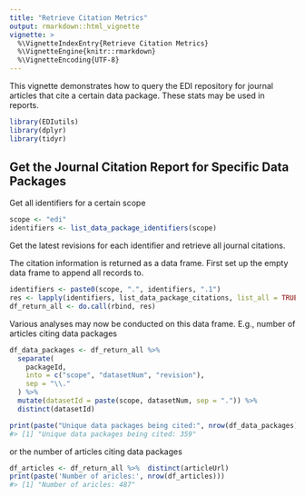 ```yaml
---
title: "Retrieve Citation Metrics"
output: rmarkdown::html_vignette
vignette: >
  %\VignetteIndexEntry{Retrieve Citation Metrics}
  %\VignetteEngine{knitr::rmarkdown}
  %\VignetteEncoding{UTF-8}
---
```


This vignette demonstrates how to query the EDI repository for journal articles that cite a certain data package. These stats may be used in reports.


```r
library(EDIutils)
library(dplyr)
library(tidyr)
```

## Get the Journal Citation Report for Specific Data Packages

Get all identifiers for a certain scope


```r
scope <- "edi"
identifiers <- list_data_package_identifiers(scope)
```

Get the latest revisions for each identifier and retrieve all journal citations.

The citation information is returned as a data frame. First set up the empty data frame to append all records to.


```r
identifiers <- paste0(scope, ".", identifiers, ".1")
res <- lapply(identifiers, list_data_package_citations, list_all = TRUE)
df_return_all <- do.call(rbind, res)
```

Various analyses may now be conducted on this data frame. E.g., number of articles citing data packages 

```r
df_data_packages <- df_return_all %>%
  separate(
    packageId,
    into = c("scope", "datasetNum", "revision"),
    sep = "\\."
  ) %>%
  mutate(datasetId = paste(scope, datasetNum, sep = ".")) %>%
  distinct(datasetId)

print(paste("Unique data packages being cited:", nrow(df_data_packages)))
#> [1] "Unique data packages being cited: 359"
```

or the number of articles citing data packages

```r
df_articles <- df_return_all %>%  distinct(articleUrl)
print(paste('Number of aricles:', nrow(df_articles)))
#> [1] "Number of aricles: 487"
```
